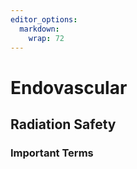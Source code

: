 ```yaml
---
editor_options: 
  markdown: 
    wrap: 72
---
```


# Endovascular

## Radiation Safety

### Important Terms

